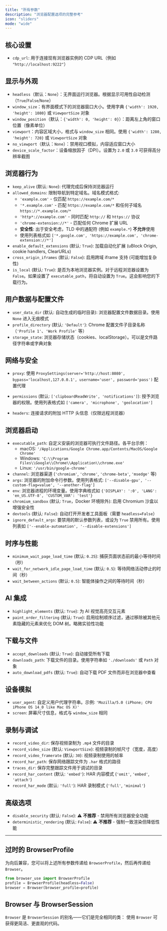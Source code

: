 ```yaml
---
title: "所有参数"
description: "浏览器配置选项的完整参考"
icon: "sliders"
mode: "wide"
---
```


## 核心设置

- `cdp_url`: 用于连接现有浏览器实例的 CDP URL（例如 `"http://localhost:9222"`）

## 显示与外观

- `headless`（默认：`None`）：无界面运行浏览器。根据显示可用性自动检测（`True`/`False`/`None`）
- `window_size`：有界面模式下的浏览器窗口大小。使用字典 `{'width': 1920, 'height': 1080}` 或 `ViewportSize` 对象
- `window_position`（默认：`{'width': 0, 'height': 0}`）：距离左上角的窗口位置（像素单位）
- `viewport`：内容区域大小，格式与 `window_size` 相同。使用 `{'width': 1280, 'height': 720}` 或 `ViewportSize` 对象
- `no_viewport`（默认：`None`）：禁用视口模拟，内容适应窗口大小
- `device_scale_factor`：设备缩放因子（DPI）。设置为 `2.0` 或 `3.0` 可获得高分辨率截图

## 浏览器行为

- `keep_alive` (默认: `None`): 代理完成后保持浏览器运行
- `allowed_domains`: 限制导航到特定域名。域名模式格式:
  - `'example.com'` - 仅匹配 `https://example.com/*`
  - `'*.example.com'` - 匹配 `https://example.com/*` 和任何子域名 `https://*.example.com/*`
  - `'http*://example.com'` - 同时匹配 `http://` 和 `https://` 协议
  - `'chrome-extension://*'` - 匹配任何 Chrome 扩展 URL
  - **安全性**: 出于安全考虑，TLD 中的通配符 (例如 `example.*`) **不允许**使用
  - 使用列表格式如 `['*.google.com', 'https://example.com', 'chrome-extension://*']`
- `enable_default_extensions` (默认: `True`): 加载自动化扩展 (uBlock Origin, cookie handlers, ClearURLs)
- `cross_origin_iframes` (默认: `False`): 启用跨域 iframe 支持 (可能增加复杂性)
- `is_local` (默认: `True`): 是否为本地浏览器实例。对于远程浏览器设置为 `False`。如果设置了 `executable_path`，将自动设置为 `True`。这会影响您的下载行为。

## 用户数据与配置文件

- `user_data_dir` (默认: 自动生成的临时目录): 浏览器配置文件数据目录。使用 `None` 进入无痕模式
- `profile_directory` (默认: `'Default'`): Chrome 配置文件子目录名称（`'Profile 1'`、`'Work Profile'` 等）
- `storage_state`: 浏览器存储状态（cookies、localStorage）。可以是文件路径字符串或字典对象

## 网络与安全

- `proxy`: 使用 `ProxySettings(server='http://host:8080', bypass='localhost,127.0.0.1', username='user', password='pass')` 配置代理
- `permissions` (默认: `['clipboardReadWrite', 'notifications']`): 授予浏览器的权限。使用列表格式如 `['camera', 'microphone', 'geolocation']`

- `headers`: 连接请求的附加 HTTP 头信息（仅限远程浏览器）

## 浏览器启动

- `executable_path`: 自定义安装的浏览器可执行文件路径。各平台示例：
  - macOS: `'/Applications/Google Chrome.app/Contents/MacOS/Google Chrome'`
  - Windows: `'C:\\Program Files\\Google\\Chrome\\Application\\chrome.exe'`
  - Linux: `'/usr/bin/google-chrome'`
- `channel`: 浏览器渠道 (`'chromium'`, `'chrome'`, `'chrome-beta'`, `'msedge'` 等)
- `args`: 浏览器的附加命令行参数。使用列表格式: `['--disable-gpu', '--custom-flag=value', '--another-flag']`
- `env`: 浏览器进程的环境变量。使用字典格式如 `{'DISPLAY': ':0', 'LANG': 'en_US.UTF-8', 'CUSTOM_VAR': 'test'}`
- `chromium_sandbox` (默认: `True`，Docker 环境除外): 启用 Chromium 沙盒以增强安全性
- `devtools` (默认: `False`): 自动打开开发者工具面板（需要 `headless=False`）
- `ignore_default_args`: 要禁用的默认参数列表，或设为 `True` 禁用所有。使用列表如 `['--enable-automation', '--disable-extensions']`

## 时序与性能

- `minimum_wait_page_load_time` (默认: `0.25`): 捕获页面状态前的最小等待时间（秒）
- `wait_for_network_idle_page_load_time` (默认: `0.5`): 等待网络活动停止的时间（秒）
- `wait_between_actions` (默认: `0.5`): 智能体操作之间的等待时间（秒）

## AI 集成

- `highlight_elements` (默认: `True`): 为 AI 视觉高亮交互元素
- `paint_order_filtering` (默认: `True`): 启用绘制顺序过滤，通过移除被其他元素隐藏的元素来优化 DOM 树。略微实验性功能

## 下载与文件

- `accept_downloads` (默认: `True`): 自动接受所有下载
- `downloads_path`: 下载文件的目录。使用字符串如 `'./downloads'` 或 `Path` 对象
- `auto_download_pdfs` (默认: `True`): 自动下载 PDF 文件而非在浏览器中查看

## 设备模拟

- `user_agent`: 自定义用户代理字符串。示例: `'Mozilla/5.0 (iPhone; CPU iPhone OS 14_0 like Mac OS X)'`
- `screen`: 屏幕尺寸信息，格式与 `window_size` 相同

## 录制与调试

- `record_video_dir`: 保存视频录制为 `.mp4` 文件的目录
- `record_video_size` (默认: `ViewportSize`): 视频录制的帧尺寸（宽度，高度）
- `record_video_framerate` (默认: `30`): 视频录制使用的帧率
- `record_har_path`: 保存网络跟踪文件为 `.har` 格式的路径
- `traces_dir`: 保存完整跟踪文件用于调试的目录
- `record_har_content` (默认: `'embed'`): HAR 内容模式 (`'omit'`, `'embed'`, `'attach'`)
- `record_har_mode` (默认: `'full'`): HAR 录制模式 (`'full'`, `'minimal'`)

## 高级选项

- `disable_security` (默认: `False`): ⚠️ **不推荐** - 禁用所有浏览器安全功能
- `deterministic_rendering` (默认: `False`): ⚠️ **不推荐** - 强制一致渲染但降低性能

---

## 过时的 BrowserProfile

为向后兼容，您可以将上述所有参数传递给 `BrowserProfile`，然后再传递给 `Browser`。

```python
from browser_use import BrowserProfile
profile = BrowserProfile(headless=False)
browser = Browser(browser_profile=profile)
```

## Browser 与 BrowserSession

`Browser` 是 `BrowserSession` 的别名——它们是完全相同的类：
使用 `Browser` 可获得更简洁、更直观的代码。